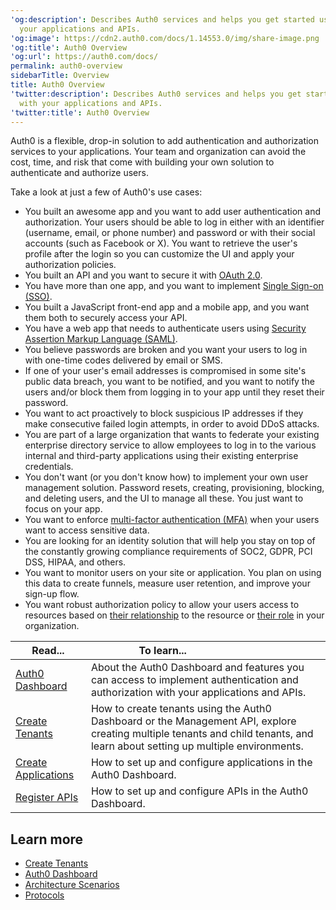 ---
'og:description': Describes Auth0 services and helps you get started using them with
  your applications and APIs.
'og:image': https://cdn2.auth0.com/docs/1.14553.0/img/share-image.png
'og:title': Auth0 Overview
'og:url': https://auth0.com/docs/
permalink: auth0-overview
sidebarTitle: Overview
title: Auth0 Overview
'twitter:description': Describes Auth0 services and helps you get started using them
  with your applications and APIs.
'twitter:title': Auth0 Overview
---
Auth0 is a flexible, drop-in solution to add authentication and authorization services to your applications. Your team and organization can avoid the cost, time, and risk that come with building your own solution to authenticate and authorize users.

Take a look at just a few of Auth0's use cases:

* You built an awesome app and you want to add user authentication and authorization. Your users should be able to log in either with an identifier (username, email, or phone number) and password or with their social accounts (such as Facebook or X). You want to retrieve the user's profile after the login so you can customize the UI and apply your authorization policies.
* You built an API and you want to secure it with [OAuth 2.0](/docs/authenticate/protocols/oauth).
* You have more than one app, and you want to implement [Single Sign-on (SSO)](/docs/authenticate/single-sign-on).
* You built a JavaScript front-end app and a mobile app, and you want them both to securely access your API.
* You have a web app that needs to authenticate users using [Security Assertion Markup Language (SAML)](/docs/authenticate/protocols/saml/saml-configuration).
* You believe passwords are broken and you want your users to log in with one-time codes delivered by email or SMS.
* If one of your user's email addresses is compromised in some site's public data breach, you want to be notified, and you want to notify the users and/or block them from logging in to your app until they reset their password.
* You want to act proactively to block suspicious IP addresses if they make consecutive failed login attempts, in order to avoid DDoS attacks.
* You are part of a large organization that wants to federate your existing enterprise directory service to allow employees to log in to the various internal and third-party applications using their existing enterprise credentials.
* You don't want (or you don't know how) to implement your own user management solution. Password resets, creating, provisioning, blocking, and deleting users, and the UI to manage all these. You just want to focus on your app.
* You want to enforce [multi-factor authentication (MFA)](/docs/secure/multi-factor-authentication) when your users want to access sensitive data.
* You are looking for an identity solution that will help you stay on top of the constantly growing compliance requirements of SOC2, GDPR, PCI DSS, HIPAA, and others.
* You want to monitor users on your site or application. You plan on using this data to create funnels, measure user retention, and improve your sign-up flow.
* You want robust authorization policy to allow your users access to resources based on [their relationship](https://docs.fga.dev/authorization-concepts) to the resource or [their role](/docs/manage-users/access-control/rbac) in your organization.

<table class="table"><thead>
<tr>
<th><strong>Read...</strong></th>
<th><strong>To learn...</strong>                                </th>
</tr>
</thead>
<tbody>
<tr>
<td><a href="/docs/get-started/auth0-overview/dashboard">Auth0 Dashboard</a></td>
<td>About the Auth0 Dashboard and features you can access to implement authentication and authorization with your applications and APIs.</td>
</tr>
<tr>
<td><a href="/docs/get-started/auth0-overview/create-tenants">Create Tenants</a></td>
<td>How to create tenants using the Auth0 Dashboard or the Management API, explore creating multiple tenants and child tenants, and learn about setting up multiple environments.</td>
</tr>
<tr>
<td><a href="/docs/get-started/auth0-overview/create-applications">Create Applications</a></td>
<td>How to set up and configure applications in the Auth0 Dashboard.</td>
</tr>
<tr>
<td><a href="/docs/get-started/auth0-overview/set-up-apis">Register APIs</a></td>
<td>How to set up and configure APIs in the Auth0 Dashboard.</td>
</tr>
</tbody>
</table>

## Learn more

* [Create Tenants](/docs/get-started/auth0-overview/create-tenants)
* [Auth0 Dashboard](/docs/get-started/auth0-overview/dashboard)
* [Architecture Scenarios](/docs/get-started/architecture-scenarios)
* [Protocols](/docs/authenticate/protocols)